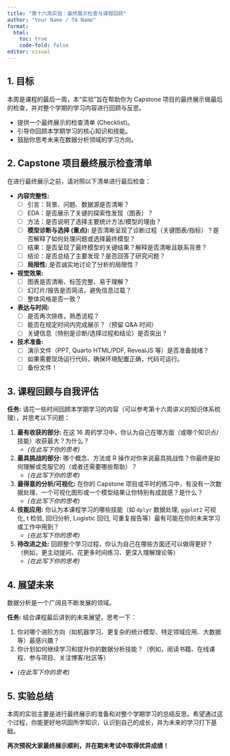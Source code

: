 ```yaml
---
title: "第十六周实验：最终展示检查与课程回顾"
author: "Your Name / TA Name"
format:
  html:
    toc: true
    code-fold: false
editor: visual
---
```


## 1. 目标

本周是课程的最后一周，本“实验”旨在帮助你为 Capstone 项目的最终展示做最后的检查，并对整个学期的学习内容进行回顾与反思。

-   提供一个最终展示的检查清单 (Checklist)。
-   引导你回顾本学期学习的核心知识和技能。
-   鼓励你思考未来在数据分析领域的学习方向。

## 2. Capstone 项目最终展示检查清单

在进行最终展示之前，请对照以下清单进行最后检查：

-   **内容完整性:**
    -   [ ] 引言：背景、问题、数据源是否清晰？
    -   [ ] EDA：是否展示了关键的探索性发现（图表）？
    -   [ ] 方法：是否说明了选择主要统计方法/模型的理由？
    -   [ ] **模型诊断与选择 (重点):** 是否清晰呈现了诊断过程（关键图表/指标）？是否解释了如何处理问题或选择最终模型？
    -   [ ] 结果：是否呈现了最终模型的关键结果？解释是否清晰且联系背景？
    -   [ ] 结论：是否总结了主要发现？是否回答了研究问题？
    -   [ ] **局限性:** 是否诚实地讨论了分析的局限性？
-   **视觉效果:**
    -   [ ] 图表是否清晰、标签完整、易于理解？
    -   [ ] 幻灯片/报告是否简洁，避免信息过载？
    -   [ ] 整体风格是否一致？
-   **表达与时间:**
    -   [ ] 是否再次排练，熟悉流程？
    -   [ ] 能否在规定时间内完成展示？（预留 Q&A 时间）
    -   [ ] 关键信息（特别是诊断/选择过程和结论）是否突出？
-   **技术准备:**
    -   [ ] 演示文件（PPT, Quarto HTML/PDF, RevealJS 等）是否准备就绪？
    -   [ ] 如果需要现场运行代码，确保环境配置正确，代码可运行。
    -   [ ] 备份文件！

## 3. 课程回顾与自我评估

**任务:** 请花一些时间回顾本学期学习的内容（可以参考第十六周讲义的知识体系梳理），并思考以下问题：

1.  **最有收获的部分:** 在这 16 周的学习中，你认为自己在哪方面（或哪个知识点/技能）收获最大？为什么？
    -   *(在此写下你的思考)*
2.  **最具挑战的部分:** 哪个概念、方法或 R 操作对你来说最具挑战性？你最终是如何理解或克服它的（或者还需要哪些帮助）？
    -   *(在此写下你的思考)*
3.  **最得意的分析/可视化:** 在你的 Capstone 项目或平时的练习中，有没有一次数据处理、一个可视化图形或一个模型结果让你特别有成就感？是什么？
    -   *(在此写下你的思考)*
4.  **技能应用:** 你认为本课程学习的哪些技能（如 `dplyr` 数据处理, `ggplot2` 可视化, t 检验, 回归分析, Logistic 回归, 可重复报告等）最有可能在你的未来学习或工作中用到？
    -   *(在此写下你的思考)*
5.  **待改进之处:** 回顾整个学习过程，你认为自己在哪些方面还可以做得更好？（例如，更主动提问、花更多时间练习、更深入理解理论等）
    -   *(在此写下你的思考)*

## 4. 展望未来

数据分析是一个广阔且不断发展的领域。

**任务:** 结合课程最后讲到的未来展望，思考一下：

1.  你对哪个进阶方向（如机器学习、更复杂的统计模型、特定领域应用、大数据等）最感兴趣？
2.  你计划如何继续学习和提升你的数据分析技能？（例如，阅读书籍、在线课程、参与项目、关注博客/社区等）

-   *(在此写下你的思考)*

## 5. 实验总结

本周的实验主要是进行最终展示的准备和对整个学期学习的总结反思。希望通过这个过程，你能更好地巩固所学知识，认识到自己的成长，并为未来的学习打下基础。

**再次预祝大家最终展示顺利，并在期末考试中取得优异成绩！**